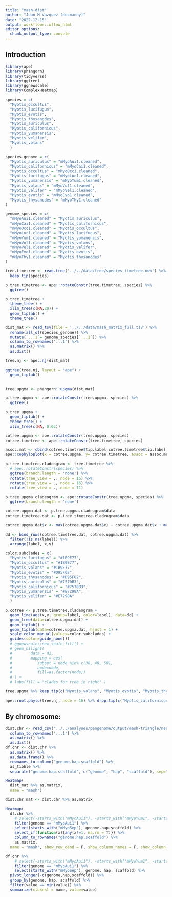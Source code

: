 ```yaml
---
title: "mash-dist"
author: "Juan M Vazquez (docmanny)"
date: "2022-12-15"
output: workflowr::wflow_html
editor_options:
  chunk_output_type: console
---
```


## Introduction

```r
library(ape)
library(phangorn)
library(tidyverse)
library(ggtree)
library(ggnewscale)
library(ComplexHeatmap)

species = c(
  "Myotis_occultus",
  "Myotis_lucifugus",
  "Myotis_evotis",
  "Myotis_thysanodes",
  "Myotis_auriculus",
  "Myotis_californicus",
  "Myotis_yumanensis",
  "Myotis_velifer",
  "Myotis_volans"
  )

species_genome = c(
  "Myotis_auriculus" = "mMyoAui1.cleaned",
  "Myotis_californicus" = "mMyoCai1.cleaned",
  "Myotis_occultus" = "mMyoOcc1.cleaned",
  "Myotis_lucifugus" = "mMyoLuc1.cleaned",
  "Myotis_yumanensis" = "mMyoYum1.cleaned",
  "Myotis_volans" = "mMyoVol1.cleaned",
  "Myotis_velifer" = "mMyoVel1.cleaned",
  "Myotis_evotis" = "mMyoEvo1.cleaned",
  "Myotis_thysanodes" = "mMyoThy1.cleaned"
)

genome_species = c(
  "mMyoAui1.cleaned" = "Myotis_auriculus",
  "mMyoCai1.cleaned" = "Myotis_californicus",
  "mMyoOcc1.cleaned" = "Myotis_occultus",
  "mMyoLuc1.cleaned" = "Myotis_lucifugus",
  "mMyoYum1.cleaned" = "Myotis_yumanensis",
  "mMyoVol1.cleaned" = "Myotis_volans",
  "mMyoVel1.cleaned" = "Myotis_velifer",
  "mMyoEvo1.cleaned" = "Myotis_evotis",
  "mMyoThy1.cleaned" = "Myotis_thysanodes"
)
```

```r
tree.timetree <- read.tree('../../data/tree/species_timetree.nwk') %>% 
  keep.tip(species)

p.tree.timetree <- ape::rotateConstr(tree.timetree, species) %>% 
  ggtree()

p.tree.timetree + 
  theme_tree() + 
  xlim_tree(c(NA,20)) + 
  geom_tiplab() + 
  theme_tree()
```


```r
dist_mat <- read_tsv(file = '../../data/mash_matrix_full.tsv') %>% 
  rename(all_of(species_genome)) %>% 
  mutate(`...1`= genome_species[`...1`]) %>% 
  column_to_rownames('...1') %>% 
  as.matrix() %>% 
  as.dist()

```

```r
tree.nj <- ape::nj(dist_mat)

ggtree(tree.nj, layout = "ape") +
  geom_tiplab()
  
```

```r
tree.upgma <- phangorn::upgma(dist_mat)

p.tree.upgma <- ape::rotateConstr(tree.upgma, species) %>% 
  ggtree()

p.tree.upgma +
  geom_tiplab() + 
  theme_tree() + 
  xlim_tree(c(NA, 0.02))

```

```r
cotree.upgma <- ape::rotateConstr(tree.upgma, species)
cotree.timetree <- ape::rotateConstr(tree.timetree, species)

assoc.mat <- cbind(cotree.timetree$tip.label,cotree.timetree$tip.label)
ape::cophyloplot(x = cotree.upgma, y= cotree.timetree, assoc = assoc.mat)


```

```r
p.tree.timetree.cladeogram <- tree.timetree %>% 
  # ape::rotateConstr(species) %>% 
  ggtree(branch.length = 'none') %>% 
  rotate(tree_view = ., node = 15) %>% 
  rotate(tree_view = ., node = 16) %>% 
  rotate(tree_view = ., node = 11)

p.tree.upgma.cladeogram <- ape::rotateConstr(tree.upgma, species) %>% 
  ggtree(branch.length = 'none')

cotree.upgma.dat <- p.tree.upgma.cladeogram$data
cotree.timetree.dat <- p.tree.timetree.cladeogram$data

cotree.upgma.dat$x <- max(cotree.upgma.dat$x) - cotree.upgma.dat$x + max(cotree.timetree.dat$x) + 50

dd <- bind_rows(cotree.timetree.dat, cotree.upgma.dat) %>% 
  filter(!is.na(label)) %>% 
  arrange(label, x,y)

color.subclades = c(
  "Myotis_lucifugus" = "#1B9E77",
  "Myotis_occultus" = "#1B9E77",
  "Myotis_volans" = "#1B9E77",
  "Myotis_evotis" = "#D95F02",
  "Myotis_thysanodes" = "#D95F02",
  "Myotis_auriculus" = "#7570B3",
  "Myotis_californicus" = "#7570B3",
  "Myotis_yumanensis" = "#E7298A",
  "Myotis_velifer" = "#E7298A"
  )

p.cotree <- p.tree.timetree.cladeogram +
  geom_line(aes(x,y, group=label, color=label), data=dd) + 
  geom_tree(data=cotree.upgma.dat) + 
  geom_tiplab() + 
  geom_tiplab(data=cotree.upgma.dat, hjust = 1) + 
  scale_color_manual(values=color.subclades) + 
  guides(color=guide_none())
  # ggnewscale::new_scale_fill() +
  # geom_hilight(
  #        data = d2,
  #        mapping = aes(
  #           subset = node %in% c(38, 48, 58),
  #           node=node,
  #           fill=as.factor(node))
  # ) +
  # labs(fill = "clades for tree in right" )
```

```r
tree.upgma %>% keep.tip(c("Myotis_volans", "Myotis_evotis", "Myotis_thysanodes")) %>% ggtree() + geom_tiplab() + xlim_tree(c(NA,0.05))
```

```r
ape::root.phylo(tree.nj, node = 16) %>% drop.tip(c("Myotis_californicus", "Myotis_auriculus")) %>% ggtree() + geom_tiplab() + geom_nodelab(aes(label=node), hjust=-1) + xlim_tree(c(NA,0.05))
```

## By chromosome:

```r
dist.chr <- read_csv("../../analyses/pangenome/output/mash-triangle/neartic_myotis.mash_triangle.all.individualChrom.csv") %>% 
  column_to_rownames('...1') %>% 
  as.matrix() %>% 
  as.dist()
df.chr <- dist.chr %>% 
  as.matrix() %>% 
  as.data.frame() %>% 
  rownames_to_column("genome.hap.scaffold") %>% 
  as_tibble %>% 
  separate("genome.hap.scaffold", c("genome", "hap", "scaffold"), sep="\\.", remove = F)
```

```r
Heatmap(
  dist_mat %>% as.matrix,
  name = "mash")
```


```r
dist.chr.mat <- dist.chr %>% as.matrix

Heatmap(
  df.chr %>% 
    # select(-starts_with("mMyoAui1"), -starts_with("mMyoYum1", -starts_with)) %>% 
    filter(genome == "mMyoAui1") %>% 
    select(starts_with("mMyoSep"), genome.hap.scaffold) %>% 
    select_if(function(x){any(x!=1, na.rm = T)}) %>% 
    column_to_rownames("genome.hap.scaffold") %>% 
    as.matrix,
  name = "mash", show_row_dend = F, show_column_names = F, show_column_dend = F)

```

```r
df.chr %>% 
    # select(-starts_with("mMyoAui1"), -starts_with("mMyoYum1", -starts_with)) %>% 
    filter(genome == "mMyoAui1") %>% 
    select(starts_with("mMyoSep"), genome, hap, scaffold) %>% 
  pivot_longer(-c(genome,hap,scaffold)) %>% 
  group_by(genome, hap, scaffold) %>% 
  filter(value == min(value)) %>% 
  summarize(closest = name, value=value)
```

